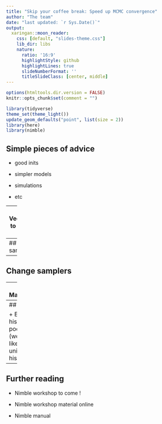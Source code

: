 ```yaml
---
title: "Skip your coffee break: Speed up MCMC convergence"
author: "The team"
date: "last updated: `r Sys.Date()`"
output:
  xaringan::moon_reader:
    css: [default, "slides-theme.css"]
    lib_dir: libs
    nature:
      ratio: '16:9'
      highlightStyle: github
      highlightLines: true
      slideNumberFormat: ''
      titleSlideClass: [center, middle]
---
```


```r
options(htmltools.dir.version = FALSE)
knitr::opts_chunk$set(comment = "")

library(tidyverse)
theme_set(theme_light())
update_geom_defaults("point", list(size = 2)) 
library(here)
library(nimble)
```


## Simple pieces of advice

+ good inits

+ simpler models

+ simulations

+ etc

---
## Vectorise to speed up

---
## Block sampling

---
## Change samplers

---
## Marginalization 

+ use dHMM w/ NimbleEcology and Turek's 2016 paper. 

+ Redo some of the previous examples. 

---
## 

+ Encounter histories pooling (weighted likelihood w/ unique capture history)

---
## Further reading

+ Nimble workshop to come !

+ Nimble workshop material online

+ Nimble manual
